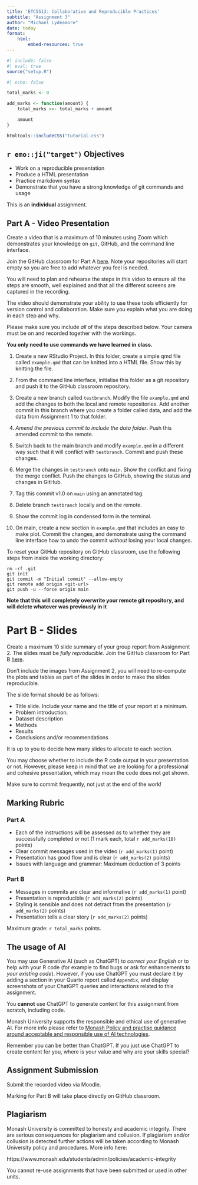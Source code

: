 ```yaml
---
title: 'ETC5513: Collaborative and Reproducible Practices'
subtitle: "Assignment 3"
author: "Michael Lydeamore"
date: today
format:
    html:
        embed-resources: true
---
```



```r
#| include: false
#| eval: true
source("setup.R")
```

```r
#| echo: false

total_marks <- 0

add_marks <- function(amount) {
    total_marks <<- total_marks + amount

    amount
}

```

```r
htmltools::includeCSS("tutorial.css")
```


## `r emo::ji("target")` Objectives

* Work on a reproducible presentation
* Produce a HTML presentation
* Practice markdown syntax
* Demonstrate that you have a strong knowledge of git commands and usage

::: {.callout-important}
This is an **individual**  assignment.
:::

## Part A - Video Presentation

Create a video that is a maximum of 10 minutes using Zoom which demonstrates your knowledge on `git`, GitHub, and the command line interface.

Join the GitHub classroom for Part A [here](https://classroom.github.com/a/glvQb3Ky). Note your repositories will start empty so you are free to add whatever you feel is needed.

::: {.callout-tip}
You will need to plan and rehearse the steps in this video to ensure all the steps are smooth, well explained and that all the different screens are captured in the recording.
:::

The video should demonstrate your ability to use these tools efficiently for version control and collaboration. Make sure you explain what you are doing in each step and why.

Please make sure you include _all_ of the steps described below. Your camera must be on and recorded together with the workings.

__You only need to use commands we have learned in class.__

1. Create a new RStudio Project. In this folder, create a simple qmd file called `example.qmd` that can be knitted into a HTML file. Show this by knitting the file.

2. From the command line interface, initialise this folder as a git repository and push it to the GitHub classroom repository.

3. Create a new branch called `testbranch`. Modify the file `example.qmd` and add the changes to both the local and remote repositories. Add another commit in this branch where you create a folder called data, and add the data from Assignment 1 to that folder. 

4. *Amend the previous commit to include the data folder*. Push this amended commit to the remote.

5. Switch back to the main branch and modify `example.qmd` in a different way such that it will conflict with `testbranch`. Commit and push these changes.

6. Merge the changes in `testbranch` onto `main`. Show the conflict and fixing the merge conflict. Push the changes to GitHub, showing the status and changes in GitHub. 

7. Tag this commit v1.0 on `main` using an annotated tag.

8. Delete branch `testbranch` locally and on the remote.

9. Show the commit log in condensed form in the terminal. 

10. On main, create a new section in `example.qmd` that includes an easy to make plot. Commit the changes, and demonstrate using the command line interface how to undo the commit _without_ losing your local changes.

::: {.callout-tip}
To reset your GitHub repository on GitHub classroom, use the following steps from inside the working directory:

```
rm -rf .git
git init
git commit -m "Initial commit" --allow-empty
git remote add origin <git-url>
git push -u --force origin main
```
:::

[**Note that this will completely overwrite your remote git repository, and will delete whatever was previously in it**]{.red}

# Part B - Slides

Create a maximum 10 slide summary of your group report from Assignment 2. The slides must be _fully reproducible_. Join the GitHub classroom for Part B [here](https://classroom.github.com/a/ibMWZMtG).

::: {.callout-tip}
Don't include the images from Assignment 2, you will need to re-compute the plots and tables as part of the slides in order to make the slides reproducible.
:::

The slide format should be as follows:

* Title slide. Include your name and the title of your report at a minimum.
* Problem introduction.
* Dataset description
* Methods
* Results
* Conclusions and/or recommendations

It is up to you to decide how many slides to allocate to each section.

You may choose whether to include the R code output in your presentation or not. However, please keep in mind that we are looking for a professional and cohesive presentation, which may mean the code does not get shown.

Make sure to commit frequently, not just at the end of the work!


## Marking Rubric

### Part A
* Each of the instructions will be assessed as to whether they are successfully completed or not (1 mark each, total `r add_marks(10)` points)
* Clear commit messages used in the video (`r add_marks(1)` point)
* Presentation has good flow and is clear (`r add_marks(2)` points)
* Issues with language and grammar: Maximum deduction of 3 points

### Part B
* Messages in commits are clear and informative (`r add_marks(1)` point)
* Presentation is reproducible (`r add_marks(2)` points)
* Styling is sensible and does not detract from the presentation (`r add_marks(2)` points)
* Presentation tells a clear story (`r add_marks(2)` points)


Maximum grade: `r total_marks` points.

## The usage of AI

You may use Generative AI (such as ChatGPT) to _correct your English_ or to help with your R code (for example to find bugs or ask for enhancements to _your existing code_). However, if you use ChatGPT you must declare it by adding a section in your Quarto report called `Appendix`, and display screenshots of your ChatGPT queries and interactions related to this assignment.

You **cannot** use ChatGPT to generate content for this assignment from scratch, including code.

Monash University supports the responsible and ethical use of generative AI. For more info please refer to [Monash Policy and practise guidance around acceptable and responsible use of AI technologies](https://www.monash.edu/learning-teaching/teachhq/Teaching-practices/artificial-intelligence/policy-and-practice-guidance-around-acceptable-and-responsible-use-of-ai-technologies).

::: {.callout-tip}
Remember you can be better than ChatGPT. If you just use ChatGPT to create content for you, where is your value and why are your skills special?
:::

## Assignment Submission

Submit the recorded video via Moodle.

Marking for Part B will take place directly on GitHub classroom.

## Plagiarism

Monash University is committed to honesty and academic integrity. There are serious consequences for plagiarism and collusion. If plagiarism and/or collusion is detected further actions will be taken according to Monash University policy and procedures. More info here:

https://www.monash.edu/students/admin/policies/academic-integrity

You cannot re-use assignments that have been submitted or used in  other units.